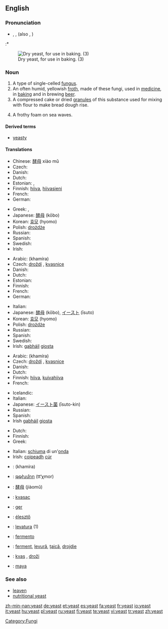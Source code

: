 {{wikipedia}}
==English==

===Pronunciation===
* {{AHD|yēst}}, {{IPA|/jiːst/}}, {{SAMPA|/ji:st/}} (also {{IPA|/iːst/}}, {{SAMPA|/iːst/}})
:* {{rhymes|iːst}}

[[Image:Dry yeast.jpg|thumb|right|Dry yeast, for use in baking. (3)]]

===Noun===
{{en-noun|s|-}}

# A type of single-celled [[fungus]].
# An often humid, yellowish [[froth]], made of these fungi, used in [[medicine]], in [[baking]] and in brewing [[beer]].
# A compressed cake or dried [[granule]]s of this substance used for mixing with flour to make bread dough rise.
# {{figuratively}} A frothy foam on sea waves.

====Derived terms====
*[[yeasty]]

====Translations====
{{trans-top|fungus}}
* Chinese: [[酵母]] xiào mǔ
* Czech: {{t-|cs|kvasinka|f}}
* Danish: {{t-|da|gær|c}}
* Dutch: {{t+|nl|gist|m}}
* Estonian: {{t-|et|pärm}}, {{t-|et|pärmseened}}
* Finnish: [[hiiva]], [[hiivasieni]]
* French: {{t+|fr|levure|f}}
* German: {{t+|de|Hefe|f}}
{{trans-mid}}
* Greek: {{t+|el|μαγιά|f|sc=Grek}}, {{t+|el|ζύμη|f|sc=Grek}}
* Japanese: [[酵母]] (kōbo)
* Korean: [[효모]] (hyomo)
* Polish: [[drożdże]] {{f|p}}
* Russian: {{t+|ru|дрожжи|f|p|tr=dróžži|sc=Cyrl}}
* Spanish: {{t-|es|levadura|f}}
* Swedish: {{t-|sv|jäst}}
* Irish: {{t-|ga|giosta|m|xs=Irish}}
{{trans-bottom}}

{{trans-top|froth used in medicine, baking and brewing}}
* Arabic: {{ARchar|[[خميرة]]}} (khamíra) {{f}}
* Czech: [[droždí]] {{n}}, [[kvasnice]] {{f|p}}
* Danish: {{t-|da|gær|c}}
* Dutch: {{t+|nl|gist|m}}
* Estonian: {{t-|et|pärm}}
* Finnish: {{t+|fi|hiiva}}
* French: {{t+|fr|levure|f}}
* German: {{t+|de|Hefe|f}}
{{trans-mid}}
* Italian: {{t+|it|lievito|m}}
* Japanese: [[酵母]] (kōbo), [[イースト]] (īsuto)
* Korean: [[효모]] (hyomo)
* Polish: [[drożdże]] {{f|p}}
* Russian: {{t+|ru|дрожжи|f|p|tr=dróžži|sc=Cyrl}}
* Spanish: {{t-|es|levadura|f}}
* Swedish: {{t-|sv|jäst}}
* Irish: [[gabháil]] {{f}} [[giosta]] {{m}}
{{trans-bottom}}

{{trans-top|cake or dried granules used to make bread dough rise}}
* Arabic: {{ARchar|[[خميرة]]}} (khamíra) {{f}}
* Czech: [[droždí]] {{n}}, [[kvasnice]] {{f|p}}
* Danish: {{t-|da|gær|c}}
* Dutch: {{t+|nl|gist|m}}
* Finnish: [[hiiva]], [[kuivahiiva]]
* French: {{t+|fr|levure|f}}
{{trans-mid}}
* Icelandic: {{t-|is|ger|n}}
* Italian: {{t+|it|lievito|m}}
* Japanese: [[イースト菌]] (īsuto-kin)
* Russian: {{t+|ru|дрожжи|f|p|tr=dróžži|sc=Cyrl}}
* Spanish: {{t-|es|levadura|f}}
* Irish [[gabháil]] {{f}} [[giosta]] {{m}}
{{trans-bottom}}

{{trans-top|frothy foam}}
* Dutch: {{t|nl|schuim|n}}
* Finnish: {{t+|fi|vaahto}}
* Greek: {{t+|el|μαγιά|f|sc=Grek}}
{{trans-mid}}
* Italian: [[schiuma]] di un'[[onda]] {{f}}
* Irish: [[coipeadh]] {{m}} [[cúr]] {{m}}
{{trans-bottom}}

{{checktrans}}
{{trans-top|Translations to be checked}}
*{{ttbc|Arabic}}: {{ARchar|[[خميرة]]}} (khamíra) {{f}}
*{{ttbc|Armenian}}: [[թթխմոր]] (tt‘χmor)
*{{ttbc|Chinese}}: [[酵母]] (jiàomǔ)
*{{ttbc|Croatian}}: [[kvasac]] {{m}}
*{{ttbc|Faroese}}: [[ger]]
*{{ttbc|Hungarian}}: [[élesztő]]
{{trans-mid}}
*{{ttbc|Interlingua}}: [[levatura]] (1)
*{{ttbc|Portuguese}}: [[fermento]] {{m}}
*{{ttbc|Romanian}}: [[ferment]], [[levură]], [[ţaică]], [[drojdie]]
*{{ttbc|Slovene}}: [[kvas]] {{m}}, [[droži]] {{f|p}}
*{{ttbc|Turkish}}: [[maya]]
{{trans-bottom}}

===See also===
*[[leaven]]
*[[nutritional yeast]]

[[Category:Fungi]]

[[zh-min-nan:yeast]]
[[de:yeast]]
[[et:yeast]]
[[es:yeast]]
[[fa:yeast]]
[[fr:yeast]]
[[io:yeast]]
[[it:yeast]]
[[hu:yeast]]
[[pl:yeast]]
[[ru:yeast]]
[[fi:yeast]]
[[te:yeast]]
[[vi:yeast]]
[[tr:yeast]]
[[zh:yeast]]